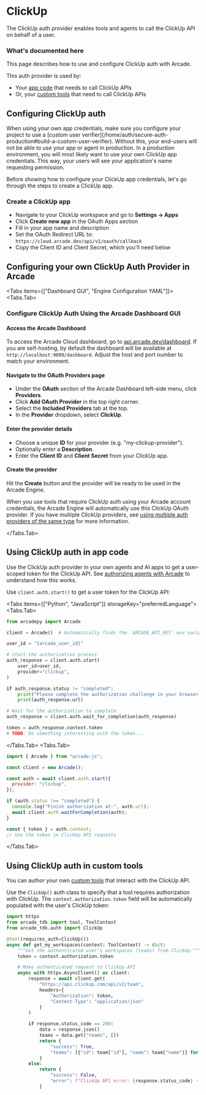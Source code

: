 
# ClickUp

The ClickUp auth provider enables tools and agents to call the ClickUp API on behalf of a user.

### What's documented here

This page describes how to use and configure ClickUp auth with Arcade.

This auth provider is used by:

- Your [app code](#using-clickup-auth-in-app-code) that needs to call ClickUp APIs
- Or, your [custom tools](#using-clickup-auth-in-custom-tools) that need to call ClickUp APIs

## Configuring ClickUp auth

<Callout type="info">
  When using your own app credentials, make sure you configure your project to
  use a [custom user
  verifier](/home/auth/secure-auth-production#build-a-custom-user-verifier).
  Without this, your end-users will not be able to use your app or agent in
  production.
</Callout>
In a production environment, you will most likely want to use your own ClickUp app
credentials. This way, your users will see your application's name requesting permission.


Before showing how to configure your ClickUp app credentials, let's go through the steps to create a ClickUp app.

### Create a ClickUp app

- Navigate to your ClickUp workspace and go to **Settings → Apps**
- Click **Create new app** in the OAuth Apps section
- Fill in your app name and description
- Set the OAuth Redirect URL to: `https://cloud.arcade.dev/api/v1/oauth/callback`
- Copy the Client ID and Client Secret, which you'll need below

## Configuring your own ClickUp Auth Provider in Arcade

<Tabs items={["Dashboard GUI", "Engine Configuration YAML"]}>
<Tabs.Tab>

### Configure ClickUp Auth Using the Arcade Dashboard GUI

<Steps>

#### Access the Arcade Dashboard

To access the Arcade Cloud dashboard, go to [api.arcade.dev/dashboard](https://api.arcade.dev/dashboard). If you are self-hosting, by default the dashboard will be available at `http://localhost:9099/dashboard`. Adjust the host and port number to match your environment.

#### Navigate to the OAuth Providers page

- Under the **OAuth** section of the Arcade Dashboard left-side menu, click **Providers**.
- Click **Add OAuth Provider** in the top right corner.
- Select the **Included Providers** tab at the top.
- In the **Provider** dropdown, select **ClickUp**.

#### Enter the provider details

- Choose a unique **ID** for your provider (e.g. "my-clickup-provider").
- Optionally enter a **Description**.
- Enter the **Client ID** and **Client Secret** from your ClickUp app.

#### Create the provider

Hit the **Create** button and the provider will be ready to be used in the Arcade Engine.

</Steps>

When you use tools that require ClickUp auth using your Arcade account credentials, the Arcade Engine will automatically use this ClickUp OAuth provider. If you have multiple ClickUp providers, see [using multiple auth providers of the same type](/home/auth-providers#using-multiple-providers-of-the-same-type) for more information.

</Tabs.Tab>
</Tabs>

## Using ClickUp auth in app code

Use the ClickUp auth provider in your own agents and AI apps to get a user-scoped token for the ClickUp API. See [authorizing agents with Arcade](/home/auth/how-arcade-helps) to understand how this works.

Use `client.auth.start()` to get a user token for the ClickUp API:

<Tabs items={["Python", "JavaScript"]} storageKey="preferredLanguage">
<Tabs.Tab>

```python {8-12}
from arcadepy import Arcade

client = Arcade()  # Automatically finds the `ARCADE_API_KEY` env variable

user_id = "{arcade_user_id}"

# Start the authorization process
auth_response = client.auth.start(
    user_id=user_id,
    provider="clickup",
)

if auth_response.status != "completed":
    print("Please complete the authorization challenge in your browser:")
    print(auth_response.url)

# Wait for the authorization to complete
auth_response = client.auth.wait_for_completion(auth_response)

token = auth_response.context.token
# TODO: Do something interesting with the token...
```

</Tabs.Tab>
<Tabs.Tab>

```javascript {8-10}
import { Arcade } from "arcade-js";

const client = new Arcade();

const auth = await client.auth.start({
  provider: "clickup",
});

if (auth.status !== "completed") {
  console.log("Finish authorization at:", auth.url);
  await client.auth.waitForCompletion(auth);
}

const { token } = auth.context;
// Use the token in ClickUp API requests
```

</Tabs.Tab>
</Tabs>

## Using ClickUp auth in custom tools

You can author your own [custom tools](/home/build-tools/create-a-mcp-server) that interact with the ClickUp API.

Use the `ClickUp()` auth class to specify that a tool requires authorization with ClickUp. The `context.authorization.token` field will be automatically populated with the user's ClickUp token:

```python {5-6,9-13,20}
import httpx
from arcade_tdk import tool, ToolContext
from arcade_tdk.auth import ClickUp

@tool(requires_auth=ClickUp())
async def get_my_workspaces(context: ToolContext) -> dict:
    """Get the authenticated user's workspaces (teams) from ClickUp."""
    token = context.authorization.token

    # Make authenticated request to ClickUp API
    async with httpx.AsyncClient() as client:
        response = await client.get(
            "https://api.clickup.com/api/v2/team",
            headers={
                "Authorization": token,
                "Content-Type": "application/json"
            }
        )

        if response.status_code == 200:
            data = response.json()
            teams = data.get("teams", [])
            return {
                "success": True,
                "teams": [{"id": team["id"], "name": team["name"]} for team in teams]
            }
        else:
            return {
                "success": False,
                "error": f"ClickUp API error: {response.status_code} - {response.text}"
            }
```
